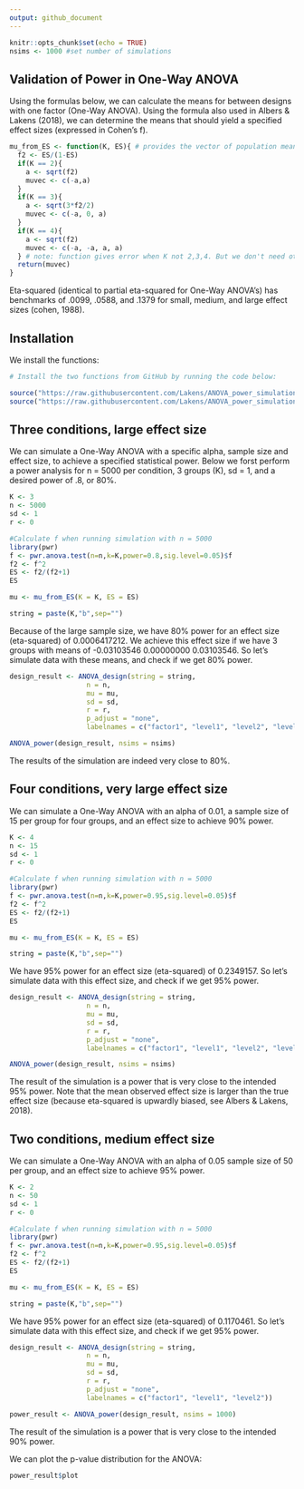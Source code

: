 ```yaml
---
output: github_document
---
```


```r
knitr::opts_chunk$set(echo = TRUE)
nsims <- 1000 #set number of simulations
```

## Validation of Power in One-Way ANOVA

Using the formulas below, we can calculate the means for between designs with one factor (One-Way ANOVA). Using the formula also used in Albers & Lakens (2018), we can determine the means that should yield a specified effect sizes (expressed in Cohen's f).

```r
mu_from_ES <- function(K, ES){ # provides the vector of population means for a given population ES and nr of groups
  f2 <- ES/(1-ES)
  if(K == 2){
    a <- sqrt(f2)
    muvec <- c(-a,a)
  }
  if(K == 3){
    a <- sqrt(3*f2/2)
    muvec <- c(-a, 0, a)
  }
  if(K == 4){
    a <- sqrt(f2)
    muvec <- c(-a, -a, a, a)
  } # note: function gives error when K not 2,3,4. But we don't need other K.
  return(muvec)
}

```

Eta-squared (identical to partial eta-squared for One-Way ANOVA's) has benchmarks of .0099, .0588, and .1379 for small, medium, and large effect sizes (cohen, 1988). 

## Installation

We install the functions:

```r
# Install the two functions from GitHub by running the code below:

source("https://raw.githubusercontent.com/Lakens/ANOVA_power_simulation/master/ANOVA_design.R")
source("https://raw.githubusercontent.com/Lakens/ANOVA_power_simulation/master/ANOVA_power.R")
```

## Three conditions, large effect size

We can simulate a One-Way ANOVA with a specific alpha, sample size and effect size, to achieve a specified statistical power. Below we forst perform a power analysis for n = 5000 per condition, 3 groups (K), sd = 1, and a desired power of .8, or 80%. 

```r
K <- 3
n <- 5000
sd <- 1
r <- 0

#Calculate f when running simulation with n = 5000
library(pwr)
f <- pwr.anova.test(n=n,k=K,power=0.8,sig.level=0.05)$f
f2 <- f^2
ES <- f2/(f2+1)
ES

mu <- mu_from_ES(K = K, ES = ES)

string = paste(K,"b",sep="")
```
Because of the large sample size, we have 80% power for an effect size (eta-squared) of 0.0006417212. We achieve this effect size if we have 3 groups with means of -0.03103546  0.00000000  0.03103546. So let's simulate data with these means, and check if we get 80% power. 

```r
design_result <- ANOVA_design(string = string,
                   n = n, 
                   mu = mu, 
                   sd = sd, 
                   r = r, 
                   p_adjust = "none",
                   labelnames = c("factor1", "level1", "level2", "level3"))

ANOVA_power(design_result, nsims = nsims)

```

The results of the simulation are indeed very close to 80%. 

## Four conditions, very large effect size

We can simulate a One-Way ANOVA with an alpha of 0.01, a sample size of 15 per group for four groups, and an effect size to achieve 90% power. 

```r
K <- 4
n <- 15
sd <- 1
r <- 0

#Calculate f when running simulation with n = 5000
library(pwr)
f <- pwr.anova.test(n=n,k=K,power=0.95,sig.level=0.05)$f
f2 <- f^2
ES <- f2/(f2+1)
ES

mu <- mu_from_ES(K = K, ES = ES)

string = paste(K,"b",sep="")
```
We have 95% power for an effect size (eta-squared) of 0.2349157. So let's simulate data with this effect size, and check if we get 95% power. 

```r
design_result <- ANOVA_design(string = string,
                   n = n, 
                   mu = mu, 
                   sd = sd, 
                   r = r, 
                   p_adjust = "none",
                   labelnames = c("factor1", "level1", "level2", "level3"))

ANOVA_power(design_result, nsims = nsims)

```

The result of the simulation is a power that is very close to the intended 95% power. Note that the mean observed effect size is larger than the true effect size (because eta-squared is upwardly biased, see Albers & Lakens, 2018). 

## Two conditions, medium effect size

We can simulate a One-Way ANOVA with an alpha of 0.05 sample size of 50 per group, and an effect size to achieve 95% power. 

```r
K <- 2
n <- 50
sd <- 1
r <- 0

#Calculate f when running simulation with n = 5000
library(pwr)
f <- pwr.anova.test(n=n,k=K,power=0.95,sig.level=0.05)$f
f2 <- f^2
ES <- f2/(f2+1)
ES

mu <- mu_from_ES(K = K, ES = ES)

string = paste(K,"b",sep="")
```
We have 95% power for an effect size (eta-squared) of 0.1170461. So let's simulate data with this effect size, and check if we get 95% power. 

```r
design_result <- ANOVA_design(string = string,
                   n = n, 
                   mu = mu, 
                   sd = sd, 
                   r = r, 
                   p_adjust = "none",
                   labelnames = c("factor1", "level1", "level2"))

power_result <- ANOVA_power(design_result, nsims = 1000)
```

The result of the simulation is a power that is very close to the intended 90% power.

We can plot the p-value distribution for the ANOVA:

```r
power_result$plot
```

